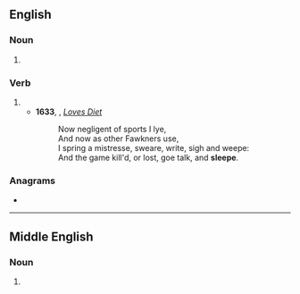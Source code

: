 ==English==

===Noun===
{{en-noun|~}}

# {{obsolete spelling of|en|sleep}}

===Verb===
{{en-verb|+|+|slepte}}

# {{obsolete spelling of|en|sleep}}
#* '''1633''', {{w|John Donne}}, ''[[s:Love's Diet|Loves Diet]]''
#*: Now negligent of sports I lye,<br>And now as other Fawkners use,<br>I spring a mistresse, sweare, write, sigh and weepe:<br>And the game kill'd, or lost, goe talk, and '''sleepe'''.

===Anagrams===
* {{anagrams|en|a=eeelps|Peeles|elpees|peeles}}

----

==Middle English==

===Noun===
{{head|enm|noun}}

# {{alternative form of|enm|sleep}}